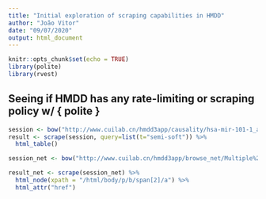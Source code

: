 ```yaml
---
title: "Initial exploration of scraping capabilities in HMDD"
author: "João Vitor"
date: "09/07/2020"
output: html_document
---
```


```r
knitr::opts_chunk$set(echo = TRUE)
library(polite)
library(rvest)
```

## Seeing if HMDD has any rate-limiting or scraping policy w/ { polite }

```r
session <- bow("http://www.cuilab.cn/hmdd3app/causality/hsa-mir-101-1_a3/", force = TRUE)
result <- scrape(session, query=list(t="semi-soft")) %>%
  html_table()
```

```r
session_net <- bow("http://www.cuilab.cn/hmdd3app/browse_net/Multiple%20Myeloma_n2/", force = TRUE)

result_net <- scrape(session_net) %>% 
  html_node(xpath = "/html/body/p/b/span[2]/a") %>% 
  html_attr("href")
```

